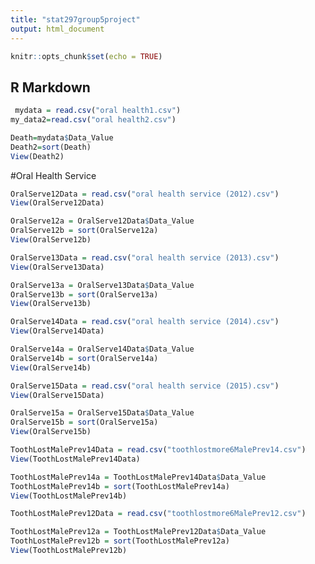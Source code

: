 ```yaml
---
title: "stat297group5project"
output: html_document
---
```


```r
knitr::opts_chunk$set(echo = TRUE)
```

## R Markdown

```r
 mydata = read.csv("oral health1.csv")
my_data2=read.csv("oral health2.csv")
```

```r
Death=mydata$Data_Value
Death2=sort(Death)
View(Death2)
```

#Oral Health Service

```r
OralServe12Data = read.csv("oral health service (2012).csv")
View(OralServe12Data)
```

```r
OralServe12a = OralServe12Data$Data_Value
OralServe12b = sort(OralServe12a)
View(OralServe12b)
```

```r
OralServe13Data = read.csv("oral health service (2013).csv")
View(OralServe13Data)
```
```r
OralServe13a = OralServe13Data$Data_Value
OralServe13b = sort(OralServe13a)
View(OralServe13b)
```
```r
OralServe14Data = read.csv("oral health service (2014).csv")
View(OralServe14Data)
```
```r
OralServe14a = OralServe14Data$Data_Value
OralServe14b = sort(OralServe14a)
View(OralServe14b)
```
```r
OralServe15Data = read.csv("oral health service (2015).csv")
View(OralServe15Data)
```
```r
OralServe15a = OralServe15Data$Data_Value
OralServe15b = sort(OralServe15a)
View(OralServe15b)
```
```r
ToothLostMalePrev14Data = read.csv("toothlostmore6MalePrev14.csv")
View(ToothLostMalePrev14Data)
```
```r
ToothLostMalePrev14a = ToothLostMalePrev14Data$Data_Value
ToothLostMalePrev14b = sort(ToothLostMalePrev14a)
View(ToothLostMalePrev14b)
```
```r
ToothLostMalePrev12Data = read.csv("toothlostmore6MalePrev12.csv")
```
```r
ToothLostMalePrev12a = ToothLostMalePrev12Data$Data_Value
ToothLostMalePrev12b = sort(ToothLostMalePrev12a)
View(ToothLostMalePrev12b)
```













